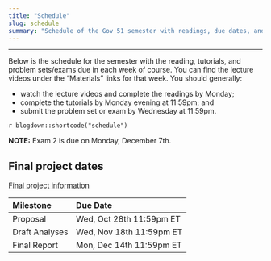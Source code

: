 ```yaml
---
title: "Schedule"
slug: schedule
summary: "Schedule of the Gov 51 semester with readings, due dates, and links to materials."
---
```


---

Below is the schedule for the semester with the reading, tutorials, and problem sets/exams due in each week of course. You can find the lecture videos under the "Materials" links for that week. You should generally:

-  watch the lecture videos and complete the readings by Monday; 
- complete the tutorials by Monday evening at 11:59pm; and 
- submit the problem set or exam by Wednesday at 11:59pm. 

`r blogdown::shortcode("schedule")`

**NOTE:** Exam 2 is due on Monday, December 7th. 

## Final project dates

[Final project information](/assignments/final-project/)

| Milestone      | Due Date                 |
|:---------------|:-------------------------|
| Proposal       | Wed, Oct 28th 11:59pm ET |
| Draft Analyses | Wed, Nov 18th 11:59pm ET |
| Final Report   | Mon, Dec 14th 11:59pm ET |

